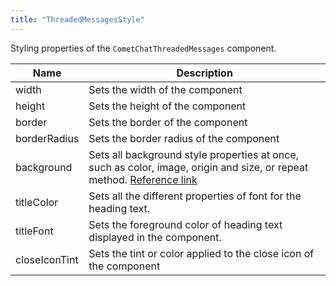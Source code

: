 ```yaml
---
title: "ThreadedMessagesStyle"
---
```


Styling properties of the `CometChatThreadedMessages` component.

| Name          | Description                                                                                                                                                                          |
| ------------- | ------------------------------------------------------------------------------------------------------------------------------------------------------------------------------------ |
| width         | Sets the width of the component                                                                                                                                                      |
| height        | Sets the height of the component                                                                                                                                                     |
| border        | Sets the border of the component                                                                                                                                                     |
| borderRadius  | Sets the border radius of the component                                                                                                                                              |
| background    | Sets all background style properties at once, such as color, image, origin and size, or repeat method. [Reference link](https://developer.mozilla.org/en-US/docs/Web/CSS/background) |
| titleColor    | Sets all the different properties of font for the heading text.                                                                                                                      |
| titleFont     | Sets the foreground color of heading text displayed in the component.                                                                                                                |
| closeIconTint | Sets the tint or color applied to the close icon of the component                                                                                                                    |

